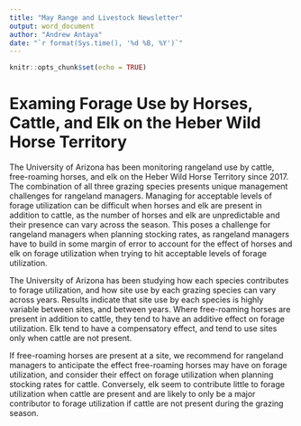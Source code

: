 ```yaml
---
title: "May Range and Livestock Newsletter"
output: word_document
author: "Andrew Antaya"
date: "`r format(Sys.time(), '%d %B, %Y')`"
---
```


```r
knitr::opts_chunk$set(echo = TRUE)
```


# Examing Forage Use by Horses, Cattle, and Elk on the Heber Wild Horse Territory

The University of Arizona has been monitoring rangeland use by cattle, free-roaming horses, and elk on the Heber Wild Horse Territory since 2017. The combination of all three grazing species presents unique management challenges for rangeland managers. Managing for acceptable levels of forage utilization can be difficult when horses and elk are present in addition to cattle, as the number of horses and elk are unpredictable and their presence can vary across the season. This poses a challenge for rangeland managers when planning stocking rates, as rangeland managers have to build in some margin of error to account for the effect of horses and elk on forage utilization when trying to hit acceptable levels of forage utilization. 

The University of Arizona has been studying how each species contributes to forage utilization, and how site use by each grazing species can vary across years. Results indicate that site use by each species is highly variable between sites, and between years. Where free-roaming horses are present in addition to cattle, they tend to have an additive effect on forage utilization.  Elk tend to have a compensatory effect, and tend to use sites only when cattle are not present.

If free-roaming horses are present at a site, we recommend for rangeland managers to anticipate the effect free-roaming horses may have on forage utilization, and consider their effect on forage utilization when planning stocking rates for cattle. Conversely, elk seem to contribute little to forage utilization when cattle are present and are likely to only be a major contributor to forage utilization if cattle are not present during the grazing season.
